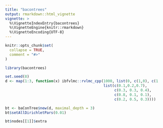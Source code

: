```yaml
---
title: "bacontrees"
output: rmarkdown::html_vignette
vignette: >
  %\VignetteIndexEntry{bacontrees}
  %\VignetteEngine{knitr::rmarkdown}
  %\VignetteEncoding{UTF-8}
---
```


```r
knitr::opts_chunk$set(
  collapse = TRUE,
  comment = "#>"
)
```

```r
library(bacontrees)
```

```r
set.seed(8)
d <- map(1:3, function(x) ibfvlmc::rvlmc_cpp(1000, list(0, c(1,0), c(1,1), c(1,2)),
                                             list(c(0.1,0.2,0.7),
                                                  c(0.3, 0.3, 0.4),
                                                  c(0.8, 0.1, 0.1),
                                                  c(0.2, 0.5, 0.3))))
```

```r
bt <- baConTree$new(d, maximal_depth = 3)
bt$setAllDirichletPars(0.01)
```

```r
bt$nodes[[1]]$extra
```

